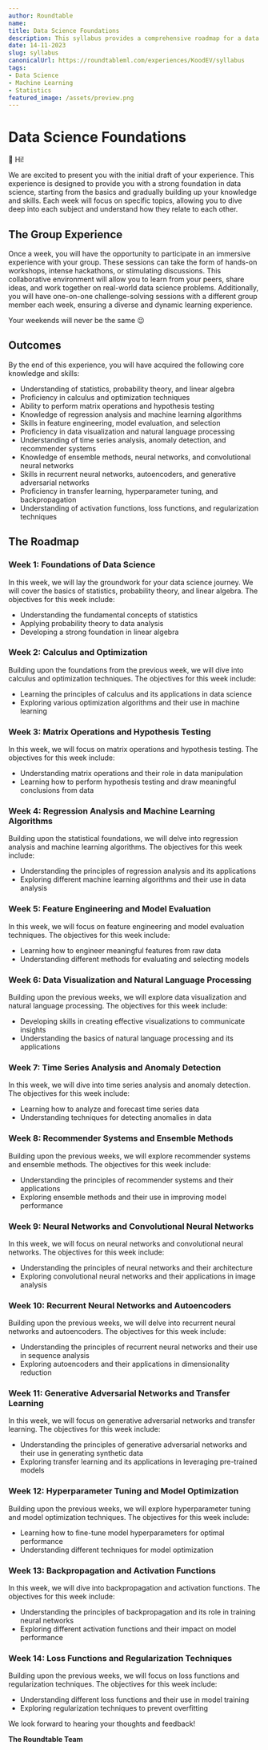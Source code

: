 ```yaml
---
author: Roundtable
name: 
title: Data Science Foundations
description: This syllabus provides a comprehensive roadmap for a data science learning experience, covering topics such as statistics, machine learning, natural language processing, and neural networks. Each week focuses on specific objectives and includes hands-on workshops, group sessions, and one-on-one challenge-solving sessions. By the end of this experience, participants will have acquired a strong foundation in data science and a diverse set of knowledge and skills.
date: 14-11-2023
slug: syllabus
canonicalUrl: https://roundtableml.com/experiences/KoodEV/syllabus
tags:
- Data Science
- Machine Learning
- Statistics
featured_image: /assets/preview.png
---
```


# Data Science Foundations

👋 Hi! 

We are excited to present you with the initial draft of your experience. This experience is designed to provide you with a strong foundation in data science, starting from the basics and gradually building up your knowledge and skills. Each week will focus on specific topics, allowing you to dive deep into each subject and understand how they relate to each other.

## The Group Experience
Once a week, you will have the opportunity to participate in an immersive experience with your group. These sessions can take the form of hands-on workshops, intense hackathons, or stimulating discussions. This collaborative environment will allow you to learn from your peers, share ideas, and work together on real-world data science problems. Additionally, you will have one-on-one challenge-solving sessions with a different group member each week, ensuring a diverse and dynamic learning experience.

Your weekends will never be the same 😉

## Outcomes
By the end of this experience, you will have acquired the following core knowledge and skills:
- Understanding of statistics, probability theory, and linear algebra
- Proficiency in calculus and optimization techniques
- Ability to perform matrix operations and hypothesis testing
- Knowledge of regression analysis and machine learning algorithms
- Skills in feature engineering, model evaluation, and selection
- Proficiency in data visualization and natural language processing
- Understanding of time series analysis, anomaly detection, and recommender systems
- Knowledge of ensemble methods, neural networks, and convolutional neural networks
- Skills in recurrent neural networks, autoencoders, and generative adversarial networks
- Proficiency in transfer learning, hyperparameter tuning, and backpropagation
- Understanding of activation functions, loss functions, and regularization techniques

## The Roadmap

### Week 1: Foundations of Data Science
In this week, we will lay the groundwork for your data science journey. We will cover the basics of statistics, probability theory, and linear algebra. The objectives for this week include:
- Understanding the fundamental concepts of statistics
- Applying probability theory to data analysis
- Developing a strong foundation in linear algebra

### Week 2: Calculus and Optimization
Building upon the foundations from the previous week, we will dive into calculus and optimization techniques. The objectives for this week include:
- Learning the principles of calculus and its applications in data science
- Exploring various optimization algorithms and their use in machine learning

### Week 3: Matrix Operations and Hypothesis Testing
In this week, we will focus on matrix operations and hypothesis testing. The objectives for this week include:
- Understanding matrix operations and their role in data manipulation
- Learning how to perform hypothesis testing and draw meaningful conclusions from data

### Week 4: Regression Analysis and Machine Learning Algorithms
Building upon the statistical foundations, we will delve into regression analysis and machine learning algorithms. The objectives for this week include:
- Understanding the principles of regression analysis and its applications
- Exploring different machine learning algorithms and their use in data analysis

### Week 5: Feature Engineering and Model Evaluation
In this week, we will focus on feature engineering and model evaluation techniques. The objectives for this week include:
- Learning how to engineer meaningful features from raw data
- Understanding different methods for evaluating and selecting models

### Week 6: Data Visualization and Natural Language Processing
Building upon the previous weeks, we will explore data visualization and natural language processing. The objectives for this week include:
- Developing skills in creating effective visualizations to communicate insights
- Understanding the basics of natural language processing and its applications

### Week 7: Time Series Analysis and Anomaly Detection
In this week, we will dive into time series analysis and anomaly detection. The objectives for this week include:
- Learning how to analyze and forecast time series data
- Understanding techniques for detecting anomalies in data

### Week 8: Recommender Systems and Ensemble Methods
Building upon the previous weeks, we will explore recommender systems and ensemble methods. The objectives for this week include:
- Understanding the principles of recommender systems and their applications
- Exploring ensemble methods and their use in improving model performance

### Week 9: Neural Networks and Convolutional Neural Networks
In this week, we will focus on neural networks and convolutional neural networks. The objectives for this week include:
- Understanding the principles of neural networks and their architecture
- Exploring convolutional neural networks and their applications in image analysis

### Week 10: Recurrent Neural Networks and Autoencoders
Building upon the previous weeks, we will delve into recurrent neural networks and autoencoders. The objectives for this week include:
- Understanding the principles of recurrent neural networks and their use in sequence analysis
- Exploring autoencoders and their applications in dimensionality reduction

### Week 11: Generative Adversarial Networks and Transfer Learning
In this week, we will focus on generative adversarial networks and transfer learning. The objectives for this week include:
- Understanding the principles of generative adversarial networks and their use in generating synthetic data
- Exploring transfer learning and its applications in leveraging pre-trained models

### Week 12: Hyperparameter Tuning and Model Optimization
Building upon the previous weeks, we will explore hyperparameter tuning and model optimization techniques. The objectives for this week include:
- Learning how to fine-tune model hyperparameters for optimal performance
- Understanding different techniques for model optimization

### Week 13: Backpropagation and Activation Functions
In this week, we will dive into backpropagation and activation functions. The objectives for this week include:
- Understanding the principles of backpropagation and its role in training neural networks
- Exploring different activation functions and their impact on model performance

### Week 14: Loss Functions and Regularization Techniques
Building upon the previous weeks, we will focus on loss functions and regularization techniques. The objectives for this week include:
- Understanding different loss functions and their use in model training
- Exploring regularization techniques to prevent overfitting

We look forward to hearing your thoughts and feedback!

**The Roundtable Team**